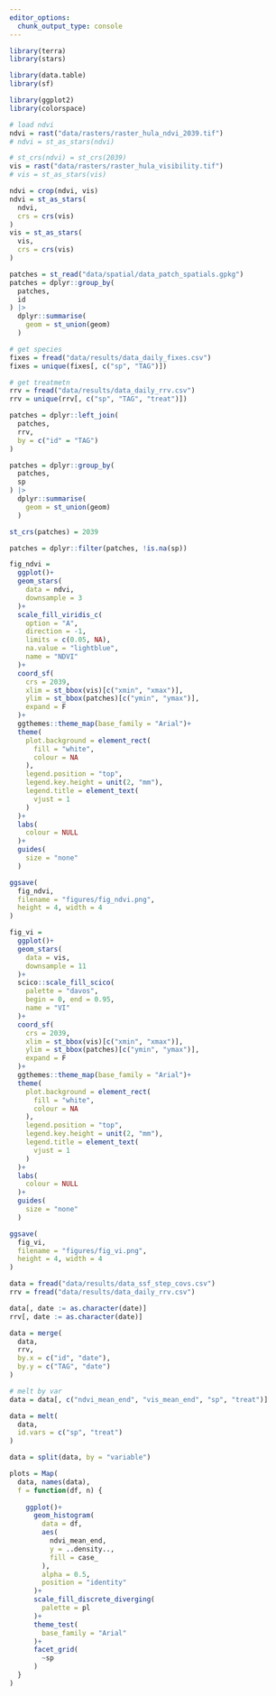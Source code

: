 ```yaml
---
editor_options: 
  chunk_output_type: console
---
```


```r
library(terra)
library(stars)

library(data.table)
library(sf)

library(ggplot2)
library(colorspace)
```

```r
# load ndvi
ndvi = rast("data/rasters/raster_hula_ndvi_2039.tif")
# ndvi = st_as_stars(ndvi)

# st_crs(ndvi) = st_crs(2039)
vis = rast("data/rasters/raster_hula_visibility.tif")
# vis = st_as_stars(vis)

ndvi = crop(ndvi, vis)
ndvi = st_as_stars(
  ndvi,
  crs = crs(vis)
)
vis = st_as_stars(
  vis,
  crs = crs(vis)
)
```

```r
patches = st_read("data/spatial/data_patch_spatials.gpkg")
patches = dplyr::group_by(
  patches,
  id
) |> 
  dplyr::summarise(
    geom = st_union(geom)
  )

# get species
fixes = fread("data/results/data_daily_fixes.csv")
fixes = unique(fixes[, c("sp", "TAG")])

# get treatmetn
rrv = fread("data/results/data_daily_rrv.csv")
rrv = unique(rrv[, c("sp", "TAG", "treat")])

patches = dplyr::left_join(
  patches,
  rrv,
  by = c("id" = "TAG")
)

patches = dplyr::group_by(
  patches,
  sp
) |> 
  dplyr::summarise(
    geom = st_union(geom)
  )

st_crs(patches) = 2039

patches = dplyr::filter(patches, !is.na(sp))
```

```r
fig_ndvi =
  ggplot()+
  geom_stars(
    data = ndvi,
    downsample = 3
  )+
  scale_fill_viridis_c(
    option = "A",
    direction = -1,
    limits = c(0.05, NA),
    na.value = "lightblue",
    name = "NDVI"
  )+
  coord_sf(
    crs = 2039, 
    xlim = st_bbox(vis)[c("xmin", "xmax")],
    ylim = st_bbox(patches)[c("ymin", "ymax")],
    expand = F
  )+
  ggthemes::theme_map(base_family = "Arial")+
  theme(
    plot.background = element_rect(
      fill = "white",
      colour = NA
    ),
    legend.position = "top",
    legend.key.height = unit(2, "mm"),
    legend.title = element_text(
      vjust = 1
    )
  )+
  labs(
    colour = NULL
  )+
  guides(
    size = "none"
  )

ggsave(
  fig_ndvi,
  filename = "figures/fig_ndvi.png",
  height = 4, width = 4
)
```

```r
fig_vi =
  ggplot()+
  geom_stars(
    data = vis,
    downsample = 11
  )+
  scico::scale_fill_scico(
    palette = "davos",
    begin = 0, end = 0.95,
    name = "VI"
  )+
  coord_sf(
    crs = 2039, 
    xlim = st_bbox(vis)[c("xmin", "xmax")],
    ylim = st_bbox(patches)[c("ymin", "ymax")],
    expand = F
  )+
  ggthemes::theme_map(base_family = "Arial")+
  theme(
    plot.background = element_rect(
      fill = "white",
      colour = NA
    ),
    legend.position = "top",
    legend.key.height = unit(2, "mm"),
    legend.title = element_text(
      vjust = 1
    )
  )+
  labs(
    colour = NULL
  )+
  guides(
    size = "none"
  )

ggsave(
  fig_vi,
  filename = "figures/fig_vi.png",
  height = 4, width = 4
)
```

```r
data = fread("data/results/data_ssf_step_covs.csv")
rrv = fread("data/results/data_daily_rrv.csv")

data[, date := as.character(date)]
rrv[, date := as.character(date)]
```

```r
data = merge(
  data,
  rrv,
  by.x = c("id", "date"),
  by.y = c("TAG", "date")
)

# melt by var
data = data[, c("ndvi_mean_end", "vis_mean_end", "sp", "treat")]

data = melt(
  data,
  id.vars = c("sp", "treat")
)

data = split(data, by = "variable")
```

```r
plots = Map(
  data, names(data),
  f = function(df, n) {
    
    ggplot()+
      geom_histogram(
        data = df,
        aes(
          ndvi_mean_end,
          y = ..density..,
          fill = case_
        ),
        alpha = 0.5,
        position = "identity"
      )+
      scale_fill_discrete_diverging(
        palette = pl
      )+
      theme_test(
        base_family = "Arial"
      )+
      facet_grid(
        ~sp
      )
  }
)
```

